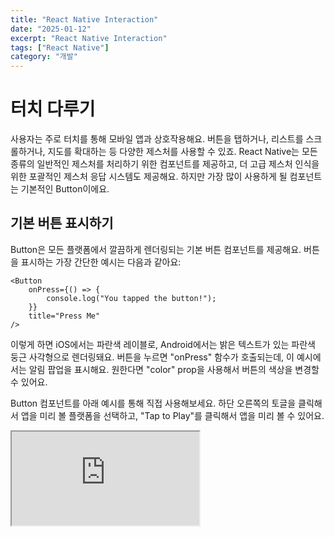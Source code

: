 ```yaml
---
title: "React Native Interaction"
date: "2025-01-12"
excerpt: "React Native Interaction"
tags: ["React Native"]
category: "개발"
---
```


# 터치 다루기

사용자는 주로 터치를 통해 모바일 앱과 상호작용해요. 버튼을 탭하거나, 리스트를 스크롤하거나, 지도를 확대하는 등 다양한 제스처를 사용할 수 있죠. React Native는 모든 종류의 일반적인 제스처를 처리하기 위한 컴포넌트를 제공하고, 더 고급 제스처 인식을 위한 포괄적인 제스처 응답 시스템도 제공해요. 하지만 가장 많이 사용하게 될 컴포넌트는 기본적인 Button이에요.

## 기본 버튼 표시하기

Button은 모든 플랫폼에서 깔끔하게 렌더링되는 기본 버튼 컴포넌트를 제공해요. 버튼을 표시하는 가장 간단한 예시는 다음과 같아요:

```tsx
<Button
	onPress={() => {
		console.log("You tapped the button!");
	}}
	title="Press Me"
/>
```

이렇게 하면 iOS에서는 파란색 레이블로, Android에서는 밝은 텍스트가 있는 파란색 둥근 사각형으로 렌더링돼요. 버튼을 누르면 "onPress" 함수가 호출되는데, 이 예시에서는 알림 팝업을 표시해요. 원한다면 "color" prop을 사용해서 버튼의 색상을 변경할 수 있어요.

Button 컴포넌트를 아래 예시를 통해 직접 사용해보세요. 하단 오른쪽의 토글을 클릭해서 앱을 미리 볼 플랫폼을 선택하고, "Tap to Play"를 클릭해서 앱을 미리 볼 수 있어요.

<iframe
	src="https://snack.expo.dev/embedded/M9S8wILygpNopTffedD6P"
	style={{
		width: "100%",
		height: "500px",
		border: "1px solid #ddd",
		borderRadius: "4px",
		overflow: "hidden",
	}}
/>

# 터치 가능한 컴포넌트들

기본 버튼이 앱에 적합하지 않다면, React Native가 제공하는 "Touchable" 컴포넌트들을 사용해서 자신만의 버튼을 만들 수 있어요. "Touchable" 컴포넌트들은 탭 제스처를 감지하고, 제스처가 인식되었을 때 피드백을 표시할 수 있어요. 하지만 이 컴포넌트들은 기본 스타일을 제공하지 않으므로, 앱에서 보기 좋게 만들기 위해서는 약간의 작업이 필요해요.

어떤 "Touchable" 컴포넌트를 사용할지는 제공하고 싶은 피드백의 종류에 따라 달라져요:

- 일반적으로 <code>TouchableHighlight</code>를 웹의 버튼이나 링크처럼 사용할 수 있어요. 사용자가 버튼을 누르면 뷰의 배경이 어두워져요.
- Android에서는 <code>TouchableNativeFeedback</code>을 사용해서 사용자의 터치에 반응하는 잉크 표면 반응 물결을 표시할 수 있어요.
- <code>TouchableOpacity</code>는 사용자가 누르고 있는 동안 버튼의 투명도를 낮춰서 배경이 비치도록 함으로써 피드백을 제공할 수 있어요.
- 탭 제스처는 처리하고 싶지만 피드백을 표시하고 싶지 않다면, <code>TouchableWithoutFeedback</code>을 사용하세요.

경우에 따라서는 사용자가 뷰를 일정 시간 동안 누르고 있을 때를 감지하고 싶을 수 있어요. 이런 길게 누르기는 "Touchable" 컴포넌트들의 <code>onLongPress</code> props에 함수를 전달해서 처리할 수 있어요.

실제로 어떻게 동작하는지 살펴볼까요:

<iframe
	src="https://snack.expo.dev/embedded/M9S8wILygpNopTffedD6P"
	style={{
		width: "100%",
		height: "500px",
		border: "1px solid #ddd",
		borderRadius: "4px",
		overflow: "hidden",
	}}
/>

# 스크롤과 스와이프

터치 스크린 기기에서 자주 사용되는 제스처에는 스와이프와 패닝이 있어요. 이를 통해 사용자는 항목 목록을 스크롤하거나 콘텐츠 페이지를 스와이프할 수 있어요. 이러한 기능은 ScrollView Core 컴포넌트를 확인해보세요.

# 화면 간 이동하기

모바일 앱은 단일 화면으로만 구성되는 경우가 거의 없어요. 여러 화면의 표시와 화면 간 전환은 일반적으로 네비게이터라고 알려진 것으로 처리돼요.

이 가이드는 React Native에서 사용할 수 있는 다양한 네비게이션 컴포넌트들을 다뤄요. 네비게이션을 처음 시작한다면, React Navigation을 사용하는 것이 좋을 거예요. React Navigation은 Android와 iOS 모두에서 일반적인 스택 네비게이션과 탭 네비게이션 패턴을 구현할 수 있는 간단한 네비게이션 솔루션을 제공해요.

이미 네이티브하게 네비게이션을 관리하는 앱에 React Native를 통합하거나, React Navigation의 대안을 찾고 있다면, 다음 라이브러리가 양쪽 플랫폼에서 네이티브 네비게이션을 제공해요: react-native-navigation.

## React Navigation

네비게이션을 위한 커뮤니티 솔루션은 몇 줄의 코드로 앱의 화면을 설정할 수 있게 해주는 독립형 라이브러리예요.

### 설치 및 설정

먼저, 프로젝트에 다음을 설치해야 해요:

```shell
npm install @react-navigation/native @react-navigation/native-stack
```

다음으로, 필요한 피어 디펜던시들을 설치해요. 프로젝트가 Expo 관리 프로젝트인지 순수 React Native 프로젝트인지에 따라 다른 명령어를 실행해야 해요.

- Expo 관리 프로젝트라면, expo로 디펜던시를 설치하세요:

```shell
npx expo install react-native-screens react-native-safe-area-context
```

- 순수 React Native 프로젝트라면, npm으로 디펜던시를 설치하세요:

```shell
npm install react-native-screens react-native-safe-area-context
```

iOS에서 순수 React Native 프로젝트를 사용하는 경우, CocoaPods가 설치되어 있는지 확인하세요. 그런 다음 pods를 설치해서 설치를 완료하세요:

```shell
cd ios
pod install
cd ..
```

> 설치 후 피어 디펜던시와 관련된 경고가 발생할 수 있어요. 이는 일반적으로 일부 패키지에 지정된 버전 범위가 잘못되어 발생해요. 앱이 빌드되는 한 대부분의 경고는 안전하게 무시할 수 있어요.

이제 <code>NavigationContainer</code>로 전체 앱을 감싸야 해요. 일반적으로 이는 <code>index.js</code>나 <code>App.js</code>와 같은 진입점 파일에서 수행해요:

```tsx
import * as React from "react";
import { NavigationContainer } from "@react-navigation/native";

const App = () => {
	return <NavigationContainer>{/* Rest of your app code */}</NavigationContainer>;
};

export default App;
```

이제 디바이스/시뮬레이터에서 앱을 빌드하고 실행할 준비가 됐어요.

### 사용법

이제 홈 화면과 프로필 화면이 있는 앱을 만들 수 있어요:

```tsx
import * as React from "react";
import { NavigationContainer } from "@react-navigation/native";
import { createNativeStackNavigator } from "@react-navigation/native-stack";

const Stack = createNativeStackNavigator();

const MyStack = () => {
	return (
		<NavigationContainer>
			<Stack.Navigator>
				<Stack.Screen name="Home" component={HomeScreen} options={{ title: "Welcome" }} />
				<Stack.Screen name="Profile" component={ProfileScreen} />
			</Stack.Navigator>
		</NavigationContainer>
	);
};
```

이 예시에서는 <code>Stack.Screen</code> 컴포넌트를 사용해서 2개의 화면(<code>Home</code>과 <code>Profile</code>)이 정의되어 있어요. 비슷한 방식으로 원하는 만큼 화면을 정의할 수 있어요.

각 화면의 제목은 <code>Stack.Screen</code>의 <code>options</code> prop에서 설정할 수 있어요.

각 화면은 React 컴포넌트인 <code>component</code> prop을 받아요. 이 컴포넌트들은 다른 화면으로 연결하는 다양한 메서드를 가진 <code>navigation</code> prop을 받아요. 예를 들어, <code>navigation.navigate</code>를 사용해서 <code>Profile</code> 화면으로 이동할 수 있어요:

```tsx
const HomeScreen = ({ navigation }) => {
	return <Button title="Go to Jane's profile" onPress={() => navigation.navigate("Profile", { name: "Jane" })} />;
};
const ProfileScreen = ({ navigation, route }) => {
	return <Text>This is {route.params.name}'s profile</Text>;
};
```

이 native-stack 네비게이터는 iOS의 <code>UINavigationController</code>와 Android의 <code>Fragment</code>와 같은 네이티브 API를 사용해요. 따라서 <code>createNativeStackNavigator</code>로 만든 네비게이션은 이러한 API들을 기반으로 네이티브하게 만든 앱과 동일한 동작과 성능 특성을 가져요.

React Navigation은 탭이나 드로어와 같은 다양한 종류의 네비게이터를 위한 패키지도 제공해요. 이러한 패키지들을 사용해서 앱에 다양한 패턴을 구현할 수 있어요.

React Navigation에 대한 전체적인 소개는 React Navigation 시작하기 가이드를 참고하세요.

# 애니메이션

애니메이션은 훌륭한 사용자 경험을 만드는 데 매우 중요해요. 정지해 있는 객체가 움직이기 시작할 때는 관성을 극복해야 하고, 움직이는 객체는 모멘텀을 가지고 있어서 즉시 멈추는 경우가 거의 없죠. 애니메이션을 통해 인터페이스에서 물리적으로 믿을 수 있는 동작을 표현할 수 있어요.

React Native는 두 가지 상호 보완적인 애니메이션 시스템을 제공해요: 특정 값의 세밀하고 상호작용적인 제어를 위한 <code>Animated</code>와 전역 레이아웃 트랜잭션을 위한 <code>LayoutAnimation</code>이에요.

## Animated API

<code>Animated</code> API는 다양한 흥미로운 애니메이션과 상호작용 패턴을 매우 성능 좋은 방식으로 간단하게 표현할 수 있도록 설계됐어요. <code>Animated</code>는 입력과 출력 사이의 선언적 관계에 중점을
두고, 그 사이에 구성 가능한 변환과 시간 기반 애니메이션 실행을 제어하기 위한 <code>start</code>,<code>stop</code> 메서드를 제공해요.

<code>Animated</code>는 여섯 가지 애니메이션 가능한 컴포넌트 타입을 제공해요: View, Text, Image, ScrollView, FlatList, SectionList 이에요. 하지만 <code>Animated.createAnimatedComponent()</code>를 사용해서
자신만의 컴포넌트를 만들 수도 있어요.

예를 들어, 마운트될 때 페이드 인되는 컨테이너 뷰는 다음과 같이 만들 수 있어요:

<iframe
	src="https://snack.expo.dev/embedded/D0Us2VsJWtaINohnJCQA1"
	style={{
		width: "100%",
		height: "500px",
		border: "1px solid #ddd",
		borderRadius: "4px",
		overflow: "hidden",
	}}
/>

여기서 무슨 일이 일어나는지 살펴볼까요. <code>FadeInView</code> 생성자에서, <code>fadeAnim</code>이라는 새로운 <code>Animated.Value</code>가 state의 일부로 초기화돼요. <code>View</code>의 opacity 속성이 이 애니메이션 값에 매핑되고, 내부적으로는 숫자 값이 추출되어 opacity를 설정하는 데 사용돼요.

컴포넌트가 마운트되면 opacity가 0으로 설정돼요. 그런 다음 <code>fadeAnim</code> 애니메이션 값에 대해 이징 애니메이션이 시작되는데, 이 값이 1로 애니메이션되는 동안 각 프레임마다 의존하는 모든 매핑(이 경우에는 opacity만)을 업데이트해요.

이는 <code>setState</code>를 호출하고 다시 렌더링하는 것보다 더 최적화된 방식으로 수행돼요. 전체 구성이 선언적이기 때문에, 구성을 직렬화하고 고우선순위 스레드에서 애니메이션을 실행하는 추가 최적화를 구현할 수 있어요.

### 애니메이션 구성하기

애니메이션은 매우 다양하게 구성할 수 있어요. 커스텀 및 미리 정의된 이징 함수, 지연, 지속 시간, 감쇠 계수, 스프링 상수 등을 애니메이션 유형에 따라 모두 조정할 수 있어요.

<code>Animated</code>는 여러 애니메이션 타입을 제공하는데, 가장 일반적으로 사용되는 것은 <code>Animated.timing()</code>이에요. 이는 다양한 미리 정의된 이징 함수를 사용하거나 직접 만든 이징 함수를 사용해서
시간에 따라 값을 애니메이션할 수 있도록 지원해요. 이징 함수는 일반적으로 애니메이션에서 객체의 점진적인 가속과 감속을 표현하는 데 사용돼요.

기본적으로 <code>timing</code>은 점진적인 가속으로 시작해서 최고 속도에 도달한 후 점진적으로 감속하며 멈추는 easeInOut 곡선을 사용해요. <code>easing</code> 매개변수를 전달해서 다른 이징 함수를 지정할 수 있어요. 커스텀 <code>duration</code>이나 애니메이션 시작 전 <code>delay</code>도 지원돼요.

예를 들어, 최종 위치로 이동하기 전에 약간 뒤로 물러나는 2초짜리 애니메이션을 만들고 싶다면:

```tsx
Animated.timing(this.state.xPosition, {
	toValue: 100,
	easing: Easing.back(),
	duration: 2000,
	useNativeDriver: true,
}).start();
```

내장 애니메이션이 지원하는 모든 구성 매개변수에 대해 자세히 알아보려면 <code>Animated</code> API 레퍼런스의 애니메이션 구성 섹션을 참고하세요.

### 애니메이션 조합하기

애니메이션은 순차적으로 또는 병렬로 조합하고 실행할 수 있어요. 순차 애니메이션은 이전 애니메이션이 끝난 직후 또는 지정된 지연 시간 후에 시작할 수 있어요. <code>Animated</code> API는 <code>sequence()</code>와 <code>delay()</code> 같은 여러 메서드를 제공하는데, 각각은 실행할 애니메이션 배열을 받고 필요에 따라 자동으로 <code>start()</code>/<code>stop()</code>을 호출해요.

예를 들어, 다음 애니메이션은 멈출 때까지 감속한 다음, 회전하면서 동시에 다시 튀어오르죠:

```tsx
Animated.sequence([
	// decay, then spring to start and twirl
	Animated.decay(position, {
		// coast to a stop
		velocity: { x: gestureState.vx, y: gestureState.vy }, // velocity from gesture release
		deceleration: 0.997,
		useNativeDriver: true,
	}),
	Animated.parallel([
		// after decay, in parallel:
		Animated.spring(position, {
			toValue: { x: 0, y: 0 }, // return to start
			useNativeDriver: true,
		}),
		Animated.timing(twirl, {
			// and twirl
			toValue: 360,
			useNativeDriver: true,
		}),
	]),
]).start(); // start the sequence group
```

하나의 애니메이션이 중지되거나 중단되면 그룹의 다른 모든 애니메이션도 중지돼요. <code>Animated.parallel</code>의 <code>stopTogether</code> 옵션을 <code>false</code>로 설정하면 이 기능을 비활성화할 수 있어요.

조합 메서드의 전체 목록은 <code>Animated</code> API 레퍼런스의 애니메이션 조합 섹션에서 확인할 수 있어요.

### 애니메이션 값 조합하기

두 개의 애니메이션 값을 덧셈, 곱셈, 나눗셈 또는 모듈로 연산을 통해 조합해서 새로운 애니메이션 값을 만들 수 있어요.

계산을 위해 애니메이션 값을 반전시켜야 하는 경우가 있어요. 예를 들어 스케일을 반전시키는 경우(2x --> 0.5x)를 살펴볼까요:

```tsx
const a = new Animated.Value(1);
const b = Animated.divide(1, a);

Animated.spring(a, {
	toValue: 2,
	useNativeDriver: true,
}).start();
```

### 보간

각 속성은 먼저 보간을 거칠 수 있어요. 보간은 입력 범위를 출력 범위로 매핑하는데, 일반적으로 선형 보간을 사용하지만 이징 함수도 지원해요. 기본적으로는 주어진 범위를 넘어서도 곡선을 확장하지만, 출력 값을 고정할 수도 있어요.

0-1 범위를 0-100 범위로 변환하는 기본적인 매핑은 다음과 같아요:

```tsx
value.interpolate({
	inputRange: [0, 1],
	outputRange: [0, 100],
});
```

예를 들어, <code>Animated.Value</code>가 0에서 1로 변하지만 위치는 150px에서 0px로, 투명도는 0에서 1로 애니메이션하고 싶을 수 있어요. 이는 위 예시의 <code>style</code>을 다음과 같이 수정해서 구현할 수 있어요:

```tsx
  style={{
    opacity: this.state.fadeAnim, // Binds directly
    transform: [{
      translateY: this.state.fadeAnim.interpolate({
        inputRange: [0, 1],
        outputRange: [150, 0]  // 0 : 150, 0.5 : 75, 1 : 0
      }),
    }],
  }}
```

<code>interpolate()</code>는 여러 범위 세그먼트도 지원하는데, 이는 데드존과 다른 유용한 트릭을 정의하는 데 편리해요. 예를 들어, -300에서 -100까지는 0으로 가는 음의 관계를 가지고, 0에서는 1로
올라갔다가 100에서 0으로 다시 내려가고, 그 이후로는 0에 머무는 데드존을 만들 수 있어요:{" "}

```tsx
value.interpolate({
	inputRange: [-300, -100, 0, 100, 101],
	outputRange: [300, 0, 1, 0, 0],
});
```

이는 다음과 같이 매핑돼요:

```text
입력  | 출력
------|--------
-400  |   450
-300  |   300
-200  |   150
-100  |     0
-50   |   0.5
0     |     1
50    |   0.5
100   |     0
101   |     0
200   |     0
```

<code>interpolate()</code>는 문자열 매핑도 지원하므로 색상이나 단위가 있는 값도 애니메이션할 수 있어요. 예를 들어, 회전 애니메이션을 만들고 싶다면 다음과 같이 할 수 있어요:

```tsx
value.interpolate({
	inputRange: [0, 360],
	outputRange: ["0deg", "360deg"],
});
```

<code>interpolate()</code>는 <code>Easing</code> 모듈에 이미 구현되어 있는 다양한 이징 함수도 지원해요.
<code>interpolate()</code>는 <code>outputRange</code>의 보간 동작도 설정할 수 있어요. <code>extrapolate</code>, <code>extrapolateLeft</code>, 또는 <code>extrapolateRight</code> 옵션을 설정해서 보간
방식을 지정할 수 있어요. 기본값은 <code>extend</code>이지만 <code>clamp</code>를 사용해서 출력 값이 <code>outputRange</code>를 초과하지 않도록 할 수 있어요.

### 동적 값 추적하기

애니메이션 값은 애니메이션의 <code>toValue</code>를 일반 숫자 대신 다른 애니메이션 값으로 설정해서 다른 값을 추적할 수도 있어요. 예를 들어, Android의 Messenger에서 사용하는 것과 같은 "Chat Heads" 애니메이션은 다른 애니메이션 값에 고정된 <code>spring()</code>을 사용하거나, 엄격한 추적을 위해 <code>duration</code>이 0인 <code>timing()</code>을 사용해서 구현할 수 있어요. 이들은 보간과 함께 조합할 수도 있어요:

```tsx
Animated.spring(follower, { toValue: leader }).start();
Animated.timing(opacity, {
	toValue: pan.x.interpolate({
		inputRange: [0, 300],
		outputRange: [1, 0],
	}),
	useNativeDriver: true,
}).start();
```

<code>leader</code>와 <code>follower</code> 애니메이션 값은 <code>Animated.ValueXY()</code>를 사용해서 구현돼요. <code>ValueXY</code>는 패닝이나 드래깅과 같은 2D 상호작용을 다루는 데 유용한
방법이에요. 이는 두 개의 <code>Animated.Value</code> 인스턴스를 포함하는 기본 래퍼이고 이들을 통과시키는 몇 가지 헬퍼 함수를 가지고 있어서, 많은 경우에 <code>Value</code>를 대체할 수 있어요. 위 예시에서는
x와 y 값 모두를 추적할 수 있게 해줘요.

### 제스처 추적하기

패닝이나 스크롤링 같은 제스처와 다른 이벤트들은 <code>Animated.event</code>를 사용해서 애니메이션 값에 직접 매핑할 수 있어요. 이는 복잡한 이벤트 객체에서 값을 추출할 수 있도록 구조화된 맵 구문을 사용해요. 첫 번째 레벨은 여러 인수에 걸쳐 매핑할 수 있도록 배열이고, 그 배열은 중첩된 객체를 포함해요.

예를 들어, 수평 스크롤 제스처로 작업할 때 <code>event.nativeEvent.contentOffset.x</code>를 <code>scrollX</code>(<code>Animated.Value</code>)에 매핑하려면 다음과 같이 해요:

```tsx
 onScroll={Animated.event(
   // scrollX = e.nativeEvent.contentOffset.x
   [{nativeEvent: {
        contentOffset: {
          x: scrollX
        }
      }
    }]
 )}
```

다음 예시는 스크롤 위치 표시기가 <code>ScrollView</code>에서 사용된 <code>Animated.event</code>를 사용해서 애니메이션되는 수평 스크롤 캐러셀을 구현해요:

#### ScrollView와 Animated Event 예시

<iframe
	src="https://snack.expo.dev/embedded/pVDB3sb9YRjbFclCbbxYy"
	style={{
		width: "100%",
		height: "500px",
		border: "1px solid #ddd",
		borderRadius: "4px",
		overflow: "hidden",
	}}
/>

<code>PanResponder</code>를 사용할 때는 다음 코드를 사용해서 <code>gestureState.dx</code>와 <code>gestureState.dy</code>에서 x와 y 위치를 추출할 수 있어요. 배열의 첫 번째 위치에 <code>null</code>을 사용하는
이유는 <code>PanResponder</code> 핸들러의 두 번째 인수인 <code>gestureState</code>에만 관심이 있기 때문이에요:

```tsx
onPanResponderMove={Animated.event(
  [null, // ignore the native event
  // extract dx and dy from gestureState
  // like 'pan.x = gestureState.dx, pan.y = gestureState.dy'
  {dx: pan.x, dy: pan.y}
])}
```

#### PanResponder와 Animated Event 예시

<iframe
	src="https://snack.expo.dev/embedded/6GJ5kFt4pKO9KMzZlk7Tz"
	style={{
		width: "100%",
		height: "500px",
		border: "1px solid #ddd",
		borderRadius: "4px",
		overflow: "hidden",
	}}
/>

### 현재 애니메이션 값에 응답하기

애니메이션 중에는 현재 값을 읽을 수 있는 명확한 방법이 없다는 것을 알 수 있어요. 이는 최적화로 인해 값이 네이티브 런타임에서만 알려질 수 있기 때문이에요. 현재 값에 대응해서 JavaScript를 실행해야 한다면, 두 가지 접근 방식이 있어요:
* <code>spring.stopAnimation(callback)</code>은 애니메이션을 중지하고 최종 값과 함께 <code>callback</code>을 호출해요. 이는 제스처 전환을 만들 때 유용해요.
* <code>spring.addListener(callback)</code>은 애니메이션이 실행되는 동안 최근 값과 함께 <code>callback</code>을 비동기적으로 호출해요. 이는 상태 변경을 트리거하는 데 유용해요. 예를 들어 사용자가 더 가까이
드래그할 때 버블을 새로운 옵션에 스냅하는 경우에 유용한데, 이러한 큰 상태 변경은 60fps로 실행되어야 하는 패닝과 같은 연속적인 제스처에 비해 몇 프레임의 지연에 덜 민감하기 때문이에요.

### 네이티브 드라이버 사용하기

<code>Animated</code> API는 직렬화가 가능하도록 설계됐어요. 네이티브 드라이버를 사용하면 애니메이션을 시작하기 전에 애니메이션에 대한 모든 정보를 네이티브로 전송하므로, 네이티브 코드가 매 프레임마다 브릿지를 통과하지 않고도 UI 스레드에서 애니메이션을 수행할 수 있어요. 애니메이션이 시작되면 JS 스레드가 차단되어도 애니메이션에는 영향을 미치지 않아요.

일반 애니메이션에서 네이티브 드라이버를 사용하려면 애니메이션을 시작할 때 설정에서 <code>useNativeDriver: true</code>를 지정하면 돼요. <code>useNativeDriver</code> 속성이 없는 애니메이션은 하위 호환성을 위해 기본값이 false로 설정되지만, 경고가 표시되고 TypeScript에서는 타입 체크 오류가 발생해요.

```tsx
Animated.timing(this.state.animatedValue, {
  toValue: 1,
  duration: 500,
  useNativeDriver: true, // <-- Set this to true
}).start();
```

애니메이션 값은 하나의 드라이버만 사용할 수 있으므로, 값에 대해 네이티브 드라이버로 애니메이션을 시작한 경우 해당 값의 모든 애니메이션에서도 네이티브 드라이버를 사용해야 해요.

네이티브 드라이버는 <code>Animated.event</code>에서도 작동해요. 이는 특히 스크롤 위치를 따르는 애니메이션에 유용한데, 네이티브 드라이버 없이는 React Native의 비동기 특성으로 인해 애니메이션이 항상 제스처보다 한 프레임 뒤처지기 때문이에요.

```tsx
<Animated.ScrollView // <-- Use the Animated ScrollView wrapper
  onScroll={Animated.event(
    [
      {
        nativeEvent: {
          contentOffset: {y: this.state.animatedValue},
        },
      },
    ],
    {useNativeDriver: true}, // <-- Set this to true
  )}>
  {content}
</Animated.ScrollView>
```

RNTester 앱을 실행한 다음 Native Animated Example을 로드해서 네이티브 드라이버가 실제로 어떻게 동작하는지 확인할 수 있어요. 소스 코드를 살펴보면 이러한 예제들이 어떻게 만들어졌는지 알 수 있어요.

#### 주의사항

<code>Animated</code>로 할 수 있는 모든 것이 현재 네이티브 드라이버에서 지원되는 것은 아니에요. 주요 제한사항은 레이아웃과 관련 없는 속성만 애니메이션할 수 있다는 거예요. <code>transform</code>과 <code>opacity</code>는 작동하지만, Flexbox와 position 속성은 작동하지 않아요. <code>Animated.event</code>를 사용할 때는 직접 이벤트에서만 작동하고 버블링 이벤트에서는 작동하지 않아요. 이는 <code>PanResponder</code>에서는 작동하지 않지만 <code>ScrollView#onScroll</code>과 같은 것에서는 작동한다는 의미예요.

애니메이션이 실행 중일 때 <code>VirtualizedList</code> 컴포넌트가 더 많은 행을 렌더링하는 것을 방해할 수 있어요. 사용자가 목록을 스크롤하는 동안 긴 애니메이션이나 반복 애니메이션을 실행해야 한다면, 애니메이션 설정에서 <code>isInteraction: false</code>를 사용해서 이 문제를 해결할 수 있어요.

### 유의사항

<code>rotateY</code>, <code>rotateX</code> 등의 transform 스타일을 사용할 때는 transform 스타일 <code>perspective</code>가 설정되어 있는지 확인하세요. 현재 Android에서는 이것 없이 일부 애니메이션이 렌더링되지 않을 수 있어요. 아래 예시를 참고하세요.

```tsx
<Animated.View
  style={{
    transform: [
      {scale: this.state.scale},
      {rotateY: this.state.rotateY},
      {perspective: 1000}, // without this line this Animation will not render on Android while working fine on iOS
    ],
  }}
/>
```

## LayoutAnimation API

<code>LayoutAnimation</code>을 사용하면 다음 렌더링/레이아웃 주기에서 모든 뷰에 사용될 생성 및 업데이트 애니메이션을 전역적으로 구성할 수 있어요. 이는 애니메이션을 직접 적용하기 위해 특정 속성을 측정하거나 계산할 필요 없이 Flexbox 레이아웃 업데이트를 수행하는 데 유용해요. 특히 레이아웃 변경이 상위 요소에 영향을 미칠 수 있을 때 유용한데, 예를 들어 "더 보기" 확장이 부모의 크기를 증가시키고 아래 행을 밀어내는 경우처럼 컴포넌트들 간의 명시적인 조정 없이도 모든 요소를 동기화해서 애니메이션할 수 있어요.

<code>LayoutAnimation</code>은 매우 강력하고 유용할 수 있지만, <code>Animated</code>와 다른 애니메이션 라이브러리에 비해 제어가 훨씬 적다는 점에 유의하세요. 따라서 <code>LayoutAnimation</code>으로 원하는 것을 할 수 없다면 다른 접근 방식을 사용해야 할 수 있어요.

Android에서 이 기능을 사용하려면 <code>UIManager</code>를 통해 다음 플래그를 설정해야 해요:

```tsx
UIManager.setLayoutAnimationEnabledExperimental(true);
```

<iframe
	src="https://snack.expo.dev/embedded/FNEIiMqRiMHazk__JDnWW"
	style={{
		width: "100%",
		height: "500px",
		border: "1px solid #ddd",
		borderRadius: "4px",
		overflow: "hidden",
	}}
/>


이 예시는 미리 정의된 값을 사용하지만, 필요에 따라 애니메이션을 커스터마이즈할 수 있어요. 자세한 내용은 LayoutAnimation.js(https://github.com/facebook/react-native/blob/main/packages/react-native/Libraries/LayoutAnimation/LayoutAnimation.js)를 참고하세요.

## 추가 참고사항

### requestAnimationFrame

<code>requestAnimationFrame</code>은 브라우저에서 사용되는 폴리필이에요. 함수를 인자로 받아서 다음 리페인트 전에 해당 함수를 호출해요. 이는 모든 JavaScript 기반 애니메이션 API의 기반이 되는 필수적인 구성 요소예요. 일반적으로 이를 직접 호출할 필요는 없어요 - 애니메이션 API가 프레임 업데이트를 관리해줄 거예요.

### setNativeProps

Direct Manipulation 섹션에서 언급했듯이, <code>setNativeProps</code>를 사용하면 네이티브 기반 컴포넌트(복합 컴포넌트와 달리 실제로 네이티브 뷰가 지원하는 컴포넌트)의 속성을 <code>setState</code>를 호출하고 컴포넌트 계층을 다시 렌더링하지 않고도 직접 수정할 수 있어요.

Rebound 예시에서 이를 사용해서 스케일을 업데이트할 수 있어요 - 이는 업데이트하려는 컴포넌트가 깊이 중첩되어 있고 <code>shouldComponentUpdate</code>로 최적화되지 않은 경우에 유용할 수 있어요.

애니메이션이 프레임을 놓치는 경우(초당 60프레임 이하로 실행되는 경우), <code>setNativeProps</code> 또는 <code>shouldComponentUpdate</code>를 사용해서 최적화하는 것을 고려해보세요. 또는 <code>useNativeDriver</code> 옵션을 사용해서 JavaScript 스레드 대신 UI 스레드에서 애니메이션을 실행할 수 있어요. InteractionManager를 사용해서 애니메이션이 완료된 후로 계산 집약적인 작업을 연기하는 것도 좋은 방법이에요. In-App Dev Menu의 "FPS Monitor" 도구를 사용해서 프레임 속도를 모니터링할 수 있어요.

# 제스처 응답 시스템

제스처 응답 시스템은 앱에서 제스처의 생명주기를 관리해요. 터치는 앱이 사용자의 의도를 파악하는 동안 여러 단계를 거칠 수 있어요. 예를 들어, 앱은 터치가 스크롤인지, 위젯 위에서 슬라이딩하는 것인지, 또는 탭핑인지를 판단해야 해요. 이는 터치가 진행되는 동안에도 변경될 수 있으며, 여러 터치가 동시에 발생할 수도 있어요.

터치 응답 시스템은 컴포넌트가 부모나 자식 컴포넌트에 대한 추가 지식 없이도 이러한 터치 상호작용을 협상할 수 있도록 해줘요.

## 모범 사례

앱을 훌륭하게 만들기 위해서는 모든 동작이 다음과 같은 특성을 가져야 해요:

* 피드백/하이라이팅 - 사용자의 터치를 처리하고 있다는 것과, 제스처를 놓았을 때 어떤 일이 일어날지 사용자에게 보여주세요
* 취소 가능성 - 동작을 수행할 때, 사용자가 손가락을 멀리 드래그해서 중간에 중단할 수 있어야 해요

이러한 기능들은 사용자가 실수에 대한 두려움 없이 실험하고 상호작용할 수 있게 해주므로, 앱을 사용할 때 더 편안함을 느끼게 해줘요.

## TouchableHighlight와 Touchable*

응답 시스템은 사용하기 복잡할 수 있어요. 그래서 우리는 "탭 가능한" 것들을 위한 추상화된 <code>Touchable</code> 구현을 제공해요. 이는 응답 시스템을 사용하며 선언적으로 탭 상호작용을 구성할 수 있게 해줘요. 웹에서 버튼이나 링크를 사용할 곳이라면 어디든 <code>TouchableHighlight</code>를 사용하세요.

## 응답자 생명주기

뷰는 올바른 협상 메서드를 구현함으로써 터치 응답자가 될 수 있어요. 뷰가 응답자가 되고 싶은지 물어보는 두 가지 메서드가 있어요:

* <code>View.props.onStartShouldSetResponder: evt => true</code> - 터치 시작 시 이 뷰가 응답자가 되길 원하나요?
* <code>View.props.onMoveShouldSetResponder: evt => true</code> - 뷰가 응답자가 아닐 때 터치 이동이 발생할 때마다 호출됨: 이 뷰가 터치 응답성을 "가져가고" 싶나요?

View가 true를 반환하고 응답자가 되려고 시도하면, 다음 중 하나가 발생해요:

* <code>View.props.onResponderGrant: evt => {}</code> - 이제 View가 터치 이벤트에 응답하고 있어요. 이때 하이라이트를 표시하고 사용자에게 무슨 일이 일어나고 있는지 보여주세요
* <code>View.props.onResponderReject: evt => {}</code> - 현재 다른 무언가가 응답자이며 이를 놓아주지 않을 거예요

뷰가 응답 중이라면, 다음 핸들러들이 호출될 수 있어요:

* <code>View.props.onResponderMove: evt => {}</code> - 사용자가 손가락을 움직이고 있어요
* <code>View.props.onResponderRelease: evt => {}</code> - 터치 끝에서 발생, 즉 "touchUp"
* <code>View.props.onResponderTerminationRequest: evt => true</code> - 다른 무언가가 응답자가 되길 원해요. 이 뷰가 응답자를 놓아줘야 할까요? true를 반환하면 놓아줄 수 있어요
* <code>View.props.onResponderTerminate: evt => {}</code> - View에서 응답자가 제거됐어요. onResponderTerminationRequest 호출 후 다른 뷰가 가져갔거나, OS가 요청 없이 가져갔을 수 있어요(iOS의 제어 센터/알림 센터에서 발생)

<code>evt</code>는 다음과 같은 형식을 가진 합성 터치 이벤트예요:

* nativeEvent
  * changedTouches - 마지막 이벤트 이후 변경된 모든 터치 이벤트의 배열
  * identifier - 터치의 ID
  * locationX - 요소를 기준으로 한 터치의 X 위치
  * locationY - 요소를 기준으로 한 터치의 Y 위치
  * pageX - 루트 요소를 기준으로 한 터치의 X 위치
  * pageY - 루트 요소를 기준으로 한 터치의 Y 위치
  * target - 터치 이벤트를 받는 요소의 노드 ID
  * timestamp - 속도 계산에 유용한 터치의 시간 식별자
  * touches - 화면의 모든 현재 터치의 배열

## Capture ShouldSet 핸들러

<code>onStartShouldSetResponder</code>와 <code>onMoveShouldSetResponder</code>는 버블링 패턴으로 호출돼요. 가장 깊은 노드가 먼저 호출되죠. 이는 여러 View가 *ShouldSetResponder 핸들러에 대해 true를 반환할 때 가장 깊은 컴포넌트가 응답자가 된다는 의미예요. 이는 대부분의 경우 바람직한데, 모든 컨트롤과 버튼이 사용 가능하도록 보장하기 때문이에요.

하지만 때로는 부모가 응답자가 되도록 보장하고 싶을 수 있어요. 이는 캡처 단계를 사용해서 처리할 수 있어요. 응답자 시스템이 가장 깊은 컴포넌트에서 위로 버블링하기 전에, 캡처 단계를 수행하면서 on*ShouldSetResponderCapture를 실행해요. 따라서 부모 View가 터치 시작 시 자식이 응답자가 되는 것을 방지하려면 <code>onStartShouldSetResponderCapture</code> 핸들러가 true를 반환하도록 해야 해요.

* <code>View.props.onStartShouldSetResponderCapture: evt => true,</code>
* <code>View.props.onMoveShouldSetResponderCapture: evt => true,</code>

## PanResponder

더 높은 수준의 제스처 해석을 위해서는 PanResponder를 확인해보세요.